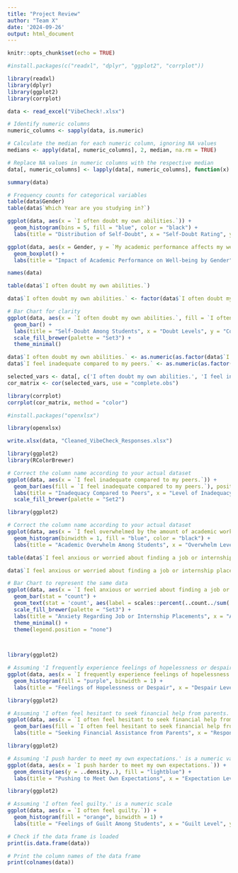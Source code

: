 ---
title: "Project Review"
author: "Team X"
date: '2024-09-26'
output: html_document
---

```{r setup, include=FALSE}
knitr::opts_chunk$set(echo = TRUE)
```

```{r}
#install.packages(c("readxl", "dplyr", "ggplot2", "corrplot"))
```

```{r}
library(readxl)
library(dplyr)
library(ggplot2)
library(corrplot)
```
```{r}
data <- read_excel("VibeCheck!.xlsx")
```

```{r}
# Identify numeric columns
numeric_columns <- sapply(data, is.numeric)

# Calculate the median for each numeric column, ignoring NA values
medians <- apply(data[, numeric_columns], 2, median, na.rm = TRUE)

# Replace NA values in numeric columns with the respective median
data[, numeric_columns] <- lapply(data[, numeric_columns], function(x) ifelse(is.na(x), medians[names(x)], x))

```

```{r}
summary(data)

# Frequency counts for categorical variables
table(data$Gender)
table(data$`Which Year are you studying in?`)

```

```{r}
ggplot(data, aes(x = `I often doubt my own abilities.`)) +
  geom_histogram(bins = 5, fill = "blue", color = "black") +
  labs(title = "Distribution of Self-Doubt", x = "Self-Doubt Rating", y = "Frequency")

```
```{r}
ggplot(data, aes(x = Gender, y = `My academic performance affects my well-being.`, fill = Gender)) +
  geom_boxplot() +
  labs(title = "Impact of Academic Performance on Well-being by Gender", x = "Gender", y = "Rating")

```
```{r}
names(data)
```
```{r}
table(data$`I often doubt my own abilities.`)
```
```{r}
data$`I often doubt my own abilities.` <- factor(data$`I often doubt my own abilities.`)
```

```{r}
# Bar Chart for clarity
ggplot(data, aes(x = `I often doubt my own abilities.`, fill = `I often doubt my own abilities.`)) +
  geom_bar() +
  labs(title = "Self-Doubt Among Students", x = "Doubt Levels", y = "Count") +
  scale_fill_brewer(palette = "Set3") +
  theme_minimal()


```
```{r}
data$`I often doubt my own abilities.` <- as.numeric(as.factor(data$`I often doubt my own abilities.`))
data$`I feel inadequate compared to my peers.` <- as.numeric(as.factor(data$`I feel inadequate compared to my peers.`))

selected_vars <- data[, c('I often doubt my own abilities.', 'I feel inadequate compared to my peers.')]
cor_matrix <- cor(selected_vars, use = "complete.obs")

library(corrplot)
corrplot(cor_matrix, method = "color")
```
```{r}
#install.packages("openxlsx")
```

```{r}
library(openxlsx)
```

```{r}
write.xlsx(data, "Cleaned_VibeCheck_Responses.xlsx")
```


```{r}
library(ggplot2)
library(RColorBrewer)

# Correct the column name according to your actual dataset
ggplot(data, aes(x = `I feel inadequate compared to my peers.`)) +
  geom_bar(aes(fill = `I feel inadequate compared to my peers.`), position = position_dodge()) +
  labs(title = "Inadequacy Compared to Peers", x = "Level of Inadequacy", y = "Count of Responses") +
  scale_fill_brewer(palette = "Set2")

```

```{r}
library(ggplot2)

# Correct the column name according to your actual dataset
ggplot(data, aes(x = `I feel overwhelmed by the amount of academic work I have to complete within a short period of time.`)) +
  geom_histogram(binwidth = 1, fill = "blue", color = "black") +
  labs(title = "Academic Overwhelm Among Students", x = "Overwhelm Level", y = "Frequency")

```
```{r}
table(data$`I feel anxious or worried about finding a job or internship placement.`)

```
```{r}
data$`I feel anxious or worried about finding a job or internship placement.` <- factor(data$`I feel anxious or worried about finding a job or internship placement.`)

```

```{r}
# Bar Chart to represent the same data
ggplot(data, aes(x = `I feel anxious or worried about finding a job or internship placement.`, fill = `I feel anxious or worried about finding a job or internship placement.`)) +
  geom_bar(stat = "count") +
  geom_text(stat = 'count', aes(label = scales::percent(..count../sum(..count..))), vjust = -0.5, color = "black") +
  scale_fill_brewer(palette = "Set3") +
  labs(title = "Anxiety Regarding Job or Internship Placements", x = "Anxiety Level", y = "Count") +
  theme_minimal() +
  theme(legend.position = "none")

 
```
```{r}
library(ggplot2)

# Assuming 'I frequently experience feelings of hopelessness or despair about my future prospects.' is a numeric scale
ggplot(data, aes(x = `I frequently experience feelings of hopelessness or despair about my future prospects.`)) +
  geom_histogram(fill = "purple", binwidth = 1) +
  labs(title = "Feelings of Hopelessness or Despair", x = "Despair Level", y = "Count")

```

```{r}
library(ggplot2)

# Assuming 'I often feel hesitant to seek financial help from parents.' is a factor
ggplot(data, aes(x = `I often feel hesitant to seek financial help from parents.`)) +
  geom_bar(aes(fill = `I often feel hesitant to seek financial help from parents.`), position = position_dodge()) +
  labs(title = "Seeking Financial Assistance from Parents", x = "Response Type", y = "Count")
```
```{r}
library(ggplot2)

# Assuming 'I push harder to meet my own expectations.' is a numeric variable
ggplot(data, aes(x = `I push harder to meet my own expectations.`)) +
  geom_density(aes(y = ..density..), fill = "lightblue") +
  labs(title = "Pushing to Meet Own Expectations", x = "Expectation Level", y = "Density")

```

```{r}
library(ggplot2)

# Assuming 'I often feel guilty.' is a numeric scale
ggplot(data, aes(x = `I often feel guilty.`)) +
  geom_histogram(fill = "orange", binwidth = 1) +
  labs(title = "Feelings of Guilt Among Students", x = "Guilt Level", y = "Frequency")
```
```{r}
# Check if the data frame is loaded
print(is.data.frame(data))

# Print the column names of the data frame
print(colnames(data))
```

```{r}

```

